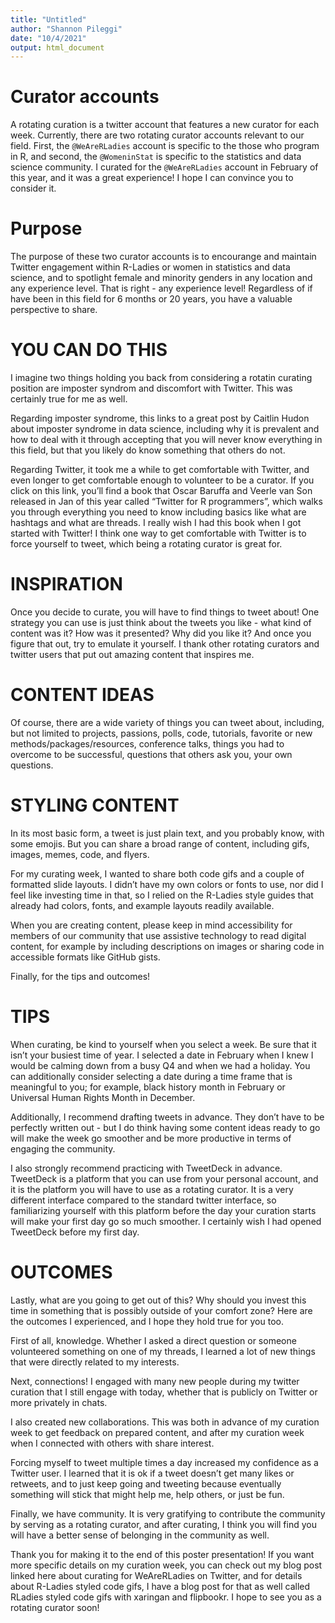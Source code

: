```yaml
---
title: "Untitled"
author: "Shannon Pileggi"
date: "10/4/2021"
output: html_document
---
```


# Curator accounts

A rotating curation is a twitter account that features a new curator for each week. Currently, there are two rotating curator accounts relevant to our field. First, the `@WeAreRLadies` account is specific to the those who program in R, and second, the `@WomeninStat` is specific to the statistics and data science community. I curated for the `@WeAreRLadies` account in February of this year, and it was a great experience! I hope I can convince you to consider it.

# Purpose

The purpose of these two curator accounts is to encourange and maintain Twitter engagement within R-Ladies or women in statistics and data science, and to spotlight female and minority genders in any location and any experience level. That is right - any experience level! Regardless of if have been in this field for 6 months or 20 years, you have a valuable perspective to share.

# YOU CAN DO THIS

I imagine two things holding you back from considering a rotatin curating position are imposter syndrom and discomfort with Twitter. This was certainly true for me as well. 

Regarding imposter syndrome, this links to a great post by Caitlin Hudon about imposter syndrome in data science, including why it is prevalent and how to deal with it through accepting that you will never know everything in this field, but that you likely do know something that others do not.  

Regarding Twitter, it took me a while to get comfortable with Twitter, and even longer to get comfortable enough to volunteer to be a curator. If you click on this link, you'll find a book that Oscar Baruffa and Veerle van Son released in Jan of this year called "Twitter for R programmers", which walks you through everything you need to know including basics like what are hashtags and what are threads. I really wish I had this book when I got started with Twitter! I think one way to get comfortable with Twitter is to force yourself to tweet, which being a rotating curator is great for.

# INSPIRATION

Once you decide to curate, you will have to find things to tweet about! One strategy you can use is just think about the tweets you like - what kind of content was it? How was it presented? Why did you like it? And once you figure that out, try to emulate it yourself. I thank other rotating curators and twitter users that put out amazing content that inspires me.

# CONTENT IDEAS

Of course, there are a wide variety of things you can tweet about, including, but not limited to projects, passions, polls, code,  tutorials, favorite or new methods/packages/resources, conference talks, things you had to overcome to be successful, questions that others ask you, your own questions.

# STYLING CONTENT

In its most basic form, a tweet is just plain text, and you probably know, with some emojis. But you can share a broad range of content, including gifs, images, memes, code, and flyers. 

For my curating week, I wanted to share both code gifs and a couple of formatted slide layouts. I didn't have my own colors or fonts to use, nor did I feel like investing time in that, so I relied on the R-Ladies style guides that already had colors, fonts, and example layouts readily available.

When you are creating content, please keep in mind accessibility for members of our community that use assistive technology to read digital content, for example by including descriptions on images or sharing code in accessible formats like GitHub gists.

Finally, for the tips and outcomes!

# TIPS

When curating, be kind to yourself when you select a week. Be sure that it isn't your busiest time of year. I selected a date in February when I knew I would be calming down from a busy Q4 and when we had a holiday. You can additionally consider selecting a date during a time frame that is meaningful to you; for example, black history month in February or Universal Human Rights Month in December.

Additionally, I recommend drafting tweets in advance. They don't have to be perfectly written out - but I do think having some content ideas ready to go will make the week go smoother and be more productive in terms of engaging the community.

I also strongly recommend practicing with TweetDeck in advance. TweetDeck is a platform that you can use from your personal account, and it is the platform you will have to use as a rotating curator. It is a very different interface compared to the standard twitter interface, so familiarizing yourself with this platform before the day your curation starts will make your first day go so much smoother. I certainly wish I had opened TweetDeck before my first day.

# OUTCOMES

Lastly, what are you going to get out of this? Why should you invest this time in something that is possibly outside of your comfort zone? Here are the outcomes I experienced, and I hope they hold true for you too.

First of all, knowledge. Whether I asked a direct question or someone volunteered something on one of my threads, I learned a lot of new things that were directly related to my interests.

Next, connections! I engaged with many new people during my twitter curation that I still engage with today, whether that is publicly on Twitter or more privately in chats.

I also created new collaborations. This was both in advance of my curation week to get feedback on prepared content, and after my curation week when I connected with others with share interest.

Forcing myself to tweet multiple times a day increased my confidence as a Twitter user. I learned that it is ok if a tweet doesn't get many likes or retweets, and to just keep going and tweeting because eventually something will stick that might help me, help others, or just be fun.

Finally, we have community. It is very gratifying to contribute the community by serving as a rotating curator, and after curating, I think you will find you will have a better sense of belonging in the community as well. 

Thank you for making it to the end of this poster presentation! If you want more specific details on my curation week, you can check out my blog post linked here about curating for WeAreRLadies on Twitter, and for details about R-Ladies styled code gifs, I have a blog post for that as well called RLadies styled code gifs with xaringan and flipbookr.  I hope to see you as a rotating curator soon!

